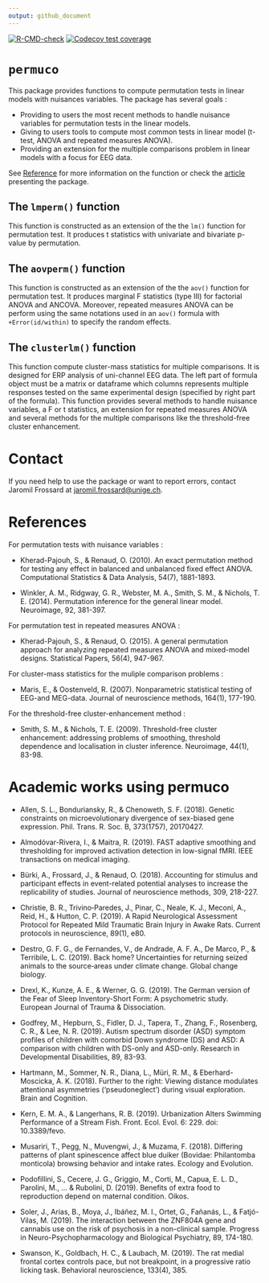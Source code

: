 ```yaml
---
output: github_document
---
```



<!-- badges: start -->
[![R-CMD-check](https://github.com/jaromilfrossard/permuco/workflows/R-CMD-check/badge.svg/)](https://github.com/jaromilfrossard/permuco/actions/)
[![Codecov test coverage](https://codecov.io/gh/jaromilfrossard/permuco/branch/master/graph/badge.svg/)](https://app.codecov.io/gh/jaromilfrossard/permuco?branch=master/)
<!-- badges: end -->


# `permuco`

This package provides functions to compute permutation tests in linear models with nuisances variables. The package has several goals :

* Providing to users the most recent methods to handle nuisance variables for permutation tests in the linear models.
* Giving to users tools to compute most common tests in linear model (t-test, ANOVA and repeated measures ANOVA).
* Providing an extension for the multiple comparisons problem in linear models with a focus for EEG data.

See [Reference](https://jaromilfrossard.github.io/permuco/reference/) for more information on the function or check the [article](https://raw.githubusercontent.com/jaromilfrossard/permuco/master/vignettes/permuco_tutorial.pdf) presenting the package.


## The `lmperm()` function
This function is constructed as an extension of the the `lm()` function for permutation test. It produces t statistics with univariate and bivariate p-value by permutation.

## The `aovperm()` function
This function is constructed as an extension of the the `aov()` function for permutation test. It produces marginal F statistics (type III) for factorial ANOVA and ANCOVA. Moreover, repeated measures ANOVA can be perform using the same notations used in an `aov()` formula with `+Error(id/within)` to specify the random effects.

## The `clusterlm()` function
This function compute cluster-mass statistics for multiple comparisons. It is designed for ERP analysis of uni-channel EEG data. The left part of formula object must be a matrix or dataframe which columns represents multiple responses tested on the same experimental design (specified by right part of the formula). This function provides several methods to handle nuisance variables, a F or t statistics, an extension for repeated measures ANOVA and several methods for the multiple comparisons like the threshold-free cluster enhancement. 

# Contact
If you need help to use the package or want to report errors, contact Jaromil Frossard at <jaromil.frossard@unige.ch>.


# References
For permutation tests with nuisance variables :

* Kherad-Pajouh, S., & Renaud, O. (2010). An exact permutation method for testing any effect in balanced and unbalanced fixed effect ANOVA. Computational Statistics & Data Analysis, 54(7), 1881-1893.

* Winkler, A. M., Ridgway, G. R., Webster, M. A., Smith, S. M., & Nichols, T. E. (2014). Permutation inference for the general linear model. Neuroimage, 92, 381-397.

For permutation test in repeated measures ANOVA :

* Kherad-Pajouh, S., & Renaud, O. (2015). A general permutation approach for analyzing repeated measures ANOVA and mixed-model designs. Statistical Papers, 56(4), 947-967.

For cluster-mass statistics for the muliple comparison problems :

* Maris, E., & Oostenveld, R. (2007). Nonparametric statistical testing of EEG-and MEG-data. Journal of neuroscience methods, 164(1), 177-190.

For the threshold-free cluster-enhancement method :

* Smith, S. M., & Nichols, T. E. (2009). Threshold-free cluster enhancement: addressing problems of smoothing, threshold dependence and localisation in cluster inference. Neuroimage, 44(1), 83-98.

# Academic works using permuco

* Allen, S. L., Bonduriansky, R., & Chenoweth, S. F. (2018). Genetic constraints on microevolutionary divergence of sex-biased gene expression. Phil. Trans. R. Soc. B, 373(1757), 20170427.

* Almodóvar-Rivera, I., & Maitra, R. (2019). FAST adaptive smoothing and thresholding for improved activation detection in low-signal fMRI. IEEE transactions on medical imaging.

* Bürki, A., Frossard, J., & Renaud, O. (2018). Accounting for stimulus and participant effects in event-related potential analyses to increase the replicability of studies. Journal of neuroscience methods, 309, 218-227.

* Christie, B. R., Trivino‐Paredes, J., Pinar, C., Neale, K. J., Meconi, A., Reid, H., & Hutton, C. P. (2019). A Rapid Neurological Assessment Protocol for Repeated Mild Traumatic Brain Injury in Awake Rats. Current protocols in neuroscience, 89(1), e80.

* Destro, G. F. G., de Fernandes, V., de Andrade, A. F. A., De Marco, P., & Terribile, L. C. (2019). Back home? Uncertainties for returning seized animals to the source‐areas under climate change. Global change biology.

* Drexl, K., Kunze, A. E., & Werner, G. G. (2019). The German version of the Fear of Sleep Inventory-Short Form: A psychometric study. European Journal of Trauma & Dissociation.

* Godfrey, M., Hepburn, S., Fidler, D. J., Tapera, T., Zhang, F., Rosenberg, C. R., & Lee, N. R. (2019). Autism spectrum disorder (ASD) symptom profiles of children with comorbid Down syndrome (DS) and ASD: A comparison with children with DS-only and ASD-only. Research in Developmental Disabilities, 89, 83-93.

* Hartmann, M., Sommer, N. R., Diana, L., Müri, R. M., & Eberhard-Moscicka, A. K. (2018). Further to the right: Viewing distance modulates attentional asymmetries (‘pseudoneglect’) during visual exploration. Brain and Cognition.

* Kern, E. M. A., & Langerhans, R. B. (2019). Urbanization Alters Swimming Performance of a Stream Fish. Front. Ecol. Evol. 6: 229. doi: 10.3389/fevo.

* Musariri, T., Pegg, N., Muvengwi, J., & Muzama, F. (2018). Differing patterns of plant spinescence affect blue duiker (Bovidae: Philantomba monticola) browsing behavior and intake rates. Ecology and Evolution.

* Podofillini, S., Cecere, J. G., Griggio, M., Corti, M., Capua, E. L. D., Parolini, M., ... & Rubolini, D. (2019). Benefits of extra food to reproduction depend on maternal condition. Oikos.

* Soler, J., Arias, B., Moya, J., Ibáñez, M. I., Ortet, G., Fañanás, L., & Fatjó-Vilas, M. (2019). The interaction between the ZNF804A gene and cannabis use on the risk of psychosis in a non-clinical sample. Progress in Neuro-Psychopharmacology and Biological Psychiatry, 89, 174-180.

* Swanson, K., Goldbach, H. C., & Laubach, M. (2019). The rat medial frontal cortex controls pace, but not breakpoint, in a progressive ratio licking task. Behavioral neuroscience, 133(4), 385.

